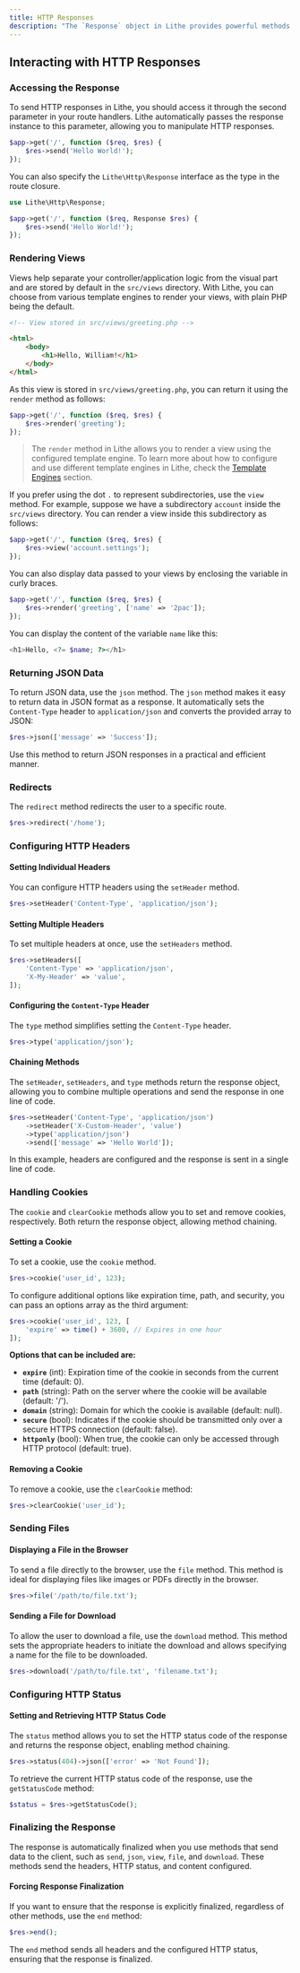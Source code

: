 ```yaml
---
title: HTTP Responses
description: "The `Response` object in Lithe provides powerful methods to handle and send HTTP responses, offering flexibility in web application development."
---
```


## Interacting with HTTP Responses

### Accessing the Response

To send HTTP responses in Lithe, you should access it through the second parameter in your route handlers. Lithe automatically passes the response instance to this parameter, allowing you to manipulate HTTP responses.

```php
$app->get('/', function ($req, $res) {
    $res->send('Hello World!');
});
```

You can also specify the `Lithe\Http\Response` interface as the type in the route closure.

```php
use Lithe\Http\Response;

$app->get('/', function ($req, Response $res) {
    $res->send('Hello World!');
});
```

### Rendering Views

Views help separate your controller/application logic from the visual part and are stored by default in the `src/views` directory. With Lithe, you can choose from various template engines to render your views, with plain PHP being the default.

```html
<!-- View stored in src/views/greeting.php -->

<html>
    <body>
        <h1>Hello, William!</h1>
    </body>
</html>
```

As this view is stored in `src/views/greeting.php`, you can return it using the `render` method as follows:

```php
$app->get('/', function ($req, $res) {
    $res->render('greeting');
});
```

> The `render` method in Lithe allows you to render a view using the configured template engine. To learn more about how to configure and use different template engines in Lithe, check the [Template Engines](/docs/the-basics/template-engines) section.

If you prefer using the dot `.` to represent subdirectories, use the `view` method. For example, suppose we have a subdirectory `account` inside the `src/views` directory. You can render a view inside this subdirectory as follows:

```php
$app->get('/', function ($req, $res) {
    $res->view('account.settings');
});
```

You can also display data passed to your views by enclosing the variable in curly braces.

```php
$app->get('/', function ($req, $res) {
    $res->render('greeting', ['name' => '2pac']);
});
```

You can display the content of the variable `name` like this:

```php
<h1>Hello, <?= $name; ?></h1>
```

### Returning JSON Data

To return JSON data, use the `json` method. The `json` method makes it easy to return data in JSON format as a response. It automatically sets the `Content-Type` header to `application/json` and converts the provided array to JSON:

```php
$res->json(['message' => 'Success']);
```

Use this method to return JSON responses in a practical and efficient manner.

### Redirects

The `redirect` method redirects the user to a specific route.

```php
$res->redirect('/home');
```

### Configuring HTTP Headers

#### Setting Individual Headers

You can configure HTTP headers using the `setHeader` method.

```php
$res->setHeader('Content-Type', 'application/json');
```

#### Setting Multiple Headers

To set multiple headers at once, use the `setHeaders` method.

```php
$res->setHeaders([
    'Content-Type' => 'application/json',
    'X-My-Header' => 'value',
]);
```

#### Configuring the `Content-Type` Header

The `type` method simplifies setting the `Content-Type` header.

```php
$res->type('application/json');
```

#### Chaining Methods

The `setHeader`, `setHeaders`, and `type` methods return the response object, allowing you to combine multiple operations and send the response in one line of code.

```php
$res->setHeader('Content-Type', 'application/json')
    ->setHeader('X-Custom-Header', 'value')
    ->type('application/json')
    ->send(['message' => 'Hello World']);
```

In this example, headers are configured and the response is sent in a single line of code.

### Handling Cookies

The `cookie` and `clearCookie` methods allow you to set and remove cookies, respectively. Both return the response object, allowing method chaining.

#### Setting a Cookie

To set a cookie, use the `cookie` method.

```php
$res->cookie('user_id', 123);
```

To configure additional options like expiration time, path, and security, you can pass an options array as the third argument:

```php
$res->cookie('user_id', 123, [
    'expire' => time() + 3600, // Expires in one hour
]);
```

**Options that can be included are:**

- **`expire`** (int): Expiration time of the cookie in seconds from the current time (default: 0).
- **`path`** (string): Path on the server where the cookie will be available (default: '/').
- **`domain`** (string): Domain for which the cookie is available (default: null).
- **`secure`** (bool): Indicates if the cookie should be transmitted only over a secure HTTPS connection (default: false).
- **`httponly`** (bool): When true, the cookie can only be accessed through HTTP protocol (default: true).

#### Removing a Cookie

To remove a cookie, use the `clearCookie` method:

```php
$res->clearCookie('user_id');
```

### Sending Files

#### Displaying a File in the Browser

To send a file directly to the browser, use the `file` method. This method is ideal for displaying files like images or PDFs directly in the browser.

```php
$res->file('/path/to/file.txt');
```

#### Sending a File for Download

To allow the user to download a file, use the `download` method. This method sets the appropriate headers to initiate the download and allows specifying a name for the file to be downloaded.

```php
$res->download('/path/to/file.txt', 'filename.txt');
```

### Configuring HTTP Status

#### Setting and Retrieving HTTP Status Code

The `status` method allows you to set the HTTP status code of the response and returns the response object, enabling method chaining.

```php
$res->status(404)->json(['error' => 'Not Found']);
```

To retrieve the current HTTP status code of the response, use the `getStatusCode` method:

```php
$status = $res->getStatusCode();
```

### Finalizing the Response

The response is automatically finalized when you use methods that send data to the client, such as `send`, `json`, `view`, `file`, and `download`. These methods send the headers, HTTP status, and content configured.

#### Forcing Response Finalization

If you want to ensure that the response is explicitly finalized, regardless of other methods, use the `end` method:

```php
$res->end();
```

The `end` method sends all headers and the configured HTTP status, ensuring that the response is finalized.

